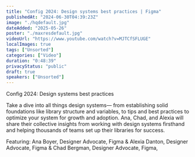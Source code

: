```yaml
---
title: "Config 2024: Design systems best practices | Figma"
publishedAt: "2024-06-30T04:39:23Z"
image: "./hqdefault.jpg"
dateAdded: "2025-05-26"
poster: "./maxresdefault.jpg"
videoUrl: "https://www.youtube.com/watch?v=MJTCfSFLUGE"
localImages: true
tags: ["Unsorted"]
categories: ["Video"]
duration: "0:48:39"
privacyStatus: "public"
draft: true
speakers: ["Unsorted"]
---
```

Config 2024: Design systems best practices

Take a dive into all things design systems— from establishing solid foundations like library structure and variables, to tips and best practices to optimize your system for growth and adoption.
Ana, Chad, and Alexia will share their collective insights from working with design systems firsthand and helping thousands of teams set up their libraries for success.

Featuring: Ana Boyer, Designer Advocate, Figma & Alexia Danton, Designer Advocate, Figma & Chad Bergman, Designer Advocate, Figma,
